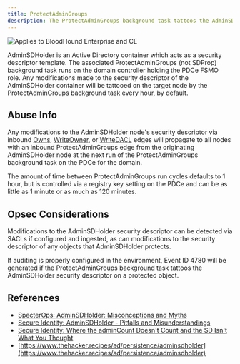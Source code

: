 ```yaml
---
title: ProtectAdminGroups
description: The ProtectAdminGroups background task tattoos the AdminSDHolder security descriptor on this node.
---
```


<img
  noZoom
  src="/assets/enterprise-AND-community-edition-pill-tag.svg"
  alt="Applies to BloodHound Enterprise and CE"
/>

AdminSDHolder is an Active Directory container which acts as a security descriptor template. The associated ProtectAdminGroups (not SDProp) background task runs on the domain controller holding the PDCe FSMO role. Any modifications made to the security descriptor of the AdminSDHolder container will be tattooed on the target node by the ProtectAdminGroups background task every hour, by default.

## Abuse Info

Any modifications to the AdminSDHolder node's security descriptor via inbound [Owns](/resources/edges/Owns), [WriteOwner](/resources/edges/WriteOwner), or
[WriteDACL](/resources/edges/WriteDACL) edges will propagate to all nodes with an inbound ProtectAdminGroups edge from the originating
AdminSDHolder node at the next run of the ProtectAdminGroups background task on the PDCe for the domain.

The amount of time between ProtectAdminGroups run cycles defaults to 1 hour, but is controlled via a
registry key setting on the PDCe and can be as little as 1 minute or as much as 120 minutes.

## Opsec Considerations

Modifications to the AdminSDHolder security descriptor can be detected via SACLs if configured and ingested,
as can modifications to the security descriptor of any objects that AdminSDHolder protects.

If auditing is properly configured in the environment, Event ID 4780 will be generated if the ProtectAdminGroups background task tattoos
the AdminSDHolder security descriptor on a protected object.

## References

- [SpecterOps: AdminSDHolder: Misconceptions and Myths](https://specterops.io/resources/adminsdholder)
- [Secure Identity: AdminSDHolder - Pitfalls and Misunderstandings](https://secureidentity.se/adminsdholder-pitfalls-and-misunderstandings/)
- [Secure Identity: Where the adminCount Doesn't Count and the SD Isn't What You Thought](https://secureidentity.se/adminsdholder-pt2/)
- [https://www.thehacker.recipes/ad/persistence/adminsdholder](https://www.thehacker.recipes/ad/persistence/adminsdholder)
